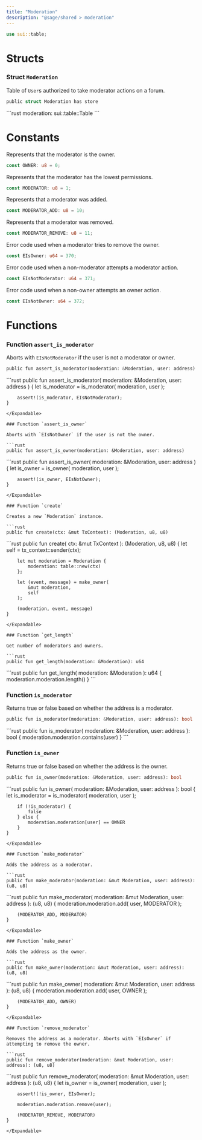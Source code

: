 ```yaml
---
title: "Moderation"
description: "@sage/shared > moderation"
---
```


```rust
use sui::table;
```

# Structs

### Struct `Moderation`

Table of `User`s authorized to take moderator actions on a forum.

```rust
public struct Moderation has store
```

<Expandable title="Fields">
  ```rust
    moderation: sui::table::Table<address, u8>
  ```
</Expandable>

# Constants

Represents that the moderator is the owner.

```rust
const OWNER: u8 = 0;
```

Represents that the moderator has the lowest permissions.

```rust
const MODERATOR: u8 = 1;
```

Represents that a moderator was added.

```rust
const MODERATOR_ADD: u8 = 10;
```

Represents that a moderator was removed.

```rust
const MODERATOR_REMOVE: u8 = 11;
```

Error code used when a moderator tries to remove the owner.

```rust
const EIsOwner: u64 = 370;
```

Error code used when a non-moderator attempts a moderator action.

```rust
const EIsNotModerator: u64 = 371;
```

Error code used when a non-owner attempts an owner action.

```rust
const EIsNotOwner: u64 = 372;
```

# Functions

### Function `assert_is_moderator`

Aborts with `EIsNotModerator` if the user is not a moderator or owner.

```rust
public fun assert_is_moderator(moderation: &Moderation, user: address)
```

<Expandable title="Implementation">
  ```rust
    public fun assert_is_moderator(
        moderation: &Moderation,
        user: address
    ) {
        let is_moderator = is_moderator(
            moderation,
            user
        );

        assert!(is_moderator, EIsNotModerator);
    }
  ```
</Expandable>

### Function `assert_is_owner`

Aborts with `EIsNotOwner` if the user is not the owner.

```rust
public fun assert_is_owner(moderation: &Moderation, user: address)
```

<Expandable title="Implementation">
  ```rust
    public fun assert_is_owner(
        moderation: &Moderation,
        user: address
    ) {
        let is_owner = is_owner(
            moderation,
            user
        );

        assert!(is_owner, EIsNotOwner);
    }
  ```
</Expandable>

### Function `create`

Creates a new `Moderation` instance.

```rust
public fun create(ctx: &mut TxContext): (Moderation, u8, u8)
```

<Expandable title="Implementation">
  ```rust
    public fun create(
        ctx: &mut TxContext
    ): (Moderation, u8, u8) {
        let self = tx_context::sender(ctx);

        let mut moderation = Moderation {
            moderation: table::new(ctx)
        };

        let (event, message) = make_owner(
            &mut moderation,
            self
        );

        (moderation, event, message)
    }
  ```
</Expandable>

### Function `get_length`

Get number of moderators and owners.

```rust
public fun get_length(moderation: &Moderation): u64
```

<Expandable title="Implementation">
  ```rust
    public fun get_length(
        moderation: &Moderation
    ): u64 {
        moderation.moderation.length()
    }
  ```
</Expandable>

### Function `is_moderator`

Returns true or false based on whether the address is a moderator.

```rust
public fun is_moderator(moderation: &Moderation, user: address): bool
```

<Expandable title="Implementation">
  ```rust
    public fun is_moderator(
        moderation: &Moderation,
        user: address
    ): bool {
        moderation.moderation.contains(user)
    }
  ```
</Expandable>

### Function `is_owner`

Returns true or false based on whether the address is the owner.

```rust
public fun is_owner(moderation: &Moderation, user: address): bool
```

<Expandable title="Implementation">
  ```rust
    public fun is_owner(
        moderation: &Moderation,
        user: address
    ): bool {
        let is_moderator = is_moderator(
            moderation,
            user
        );

        if (!is_moderator) {
            false
        } else {
            moderation.moderation[user] == OWNER
        }
    }
  ```
</Expandable>

### Function `make_moderator`

Adds the address as a moderator.

```rust
public fun make_moderator(moderation: &mut Moderation, user: address): (u8, u8)
```

<Expandable title="Implementation">
  ```rust
    public fun make_moderator(
        moderation: &mut Moderation,
        user: address
    ): (u8, u8) {
        moderation.moderation.add(
            user,
            MODERATOR
        );

        (MODERATOR_ADD, MODERATOR)
    }
  ```
</Expandable>

### Function `make_owner`

Adds the address as the owner.

```rust
public fun make_owner(moderation: &mut Moderation, user: address): (u8, u8)
```

<Expandable title="Implementation">
  ```rust
    public fun make_owner(
        moderation: &mut Moderation,
        user: address
    ): (u8, u8) {
        moderation.moderation.add(
            user,
            OWNER
        );

        (MODERATOR_ADD, OWNER)
    }
  ```
</Expandable>

### Function `remove_moderator`

Removes the address as a moderator. Aborts with `EIsOwner` if attempting to remove the owner.

```rust
public fun remove_moderator(moderation: &mut Moderation, user: address): (u8, u8)
```

<Expandable title="Implementation">
  ```rust
    public fun remove_moderator(
        moderation: &mut Moderation,
        user: address
    ): (u8, u8) {
        let is_owner = is_owner(
            moderation,
            user
        );

        assert!(!is_owner, EIsOwner);

        moderation.moderation.remove(user);

        (MODERATOR_REMOVE, MODERATOR)
    }
  ```
</Expandable>
